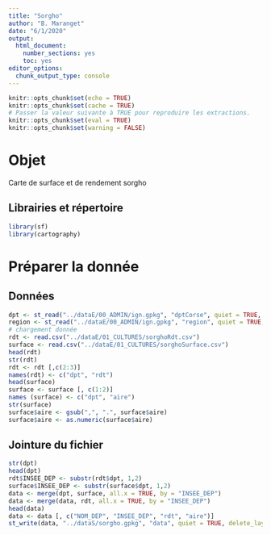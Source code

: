 ---
title: "Sorgho"
author: "B. Maranget"
date: "6/1/2020"
output: 
  html_document: 
    number_sections: yes
    toc: yes
editor_options: 
  chunk_output_type: console
---


```{r setup, include=FALSE}
knitr::opts_chunk$set(echo = TRUE)
knitr::opts_chunk$set(cache = TRUE)
# Passer la valeur suivante à TRUE pour reproduire les extractions.
knitr::opts_chunk$set(eval = TRUE)
knitr::opts_chunk$set(warning = FALSE)
```

# Objet

Carte de surface et de rendement sorgho

## Librairies et répertoire

```{r}
library(sf)
library(cartography)

```

# Préparer la donnée

## Données

```{r}
dpt <- st_read("../dataE/00_ADMIN/ign.gpkg", "dptCorse", quiet = TRUE, stringsAsFactors = F)
region <- st_read("../dataE/00_ADMIN/ign.gpkg", "region", quiet = TRUE, stringsAsFactors = F)
# chargement donnée
rdt <- read.csv("../dataE/01_CULTURES/sorghoRdt.csv")
surface <- read.csv("../dataE/01_CULTURES/sorghoSurface.csv")
head(rdt)
str(rdt)
rdt <- rdt [,c(2:3)]
names(rdt) <- c("dpt", "rdt")
head(surface)
surface <- surface [, c(1:2)]
names (surface) <- c("dpt", "aire")
str(surface)
surface$aire <- gsub(",", ".", surface$aire)
surface$aire <- as.numeric(surface$aire)
```

## Jointure du fichier

```{r}
str(dpt)
head(dpt)
rdt$INSEE_DEP <- substr(rdt$dpt, 1,2)
surface$INSEE_DEP <- substr(surface$dpt, 1,2)
data <- merge(dpt, surface, all.x = TRUE, by = "INSEE_DEP")
data <- merge(data, rdt, all.x = TRUE, by = "INSEE_DEP")
head(data)
data <- data [, c("NOM_DEP", "INSEE_DEP", "rdt", "aire")]
st_write(data, "../dataS/sorgho.gpkg", "data", quiet = TRUE, delete_layer = TRUE)
```

